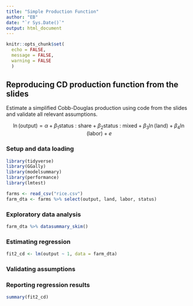 ```yaml
---
title: "Simple Production Function"
author: "EB"
date: "`r Sys.Date()`"
output: html_document
---
```


```r
knitr::opts_chunk$set(
  echo = FALSE, 
  message = FALSE,
  warning = FALSE
  )
```

## Reproducing CD production function from the slides

Estimate a simplified Cobb-Douglas production using code from the slides and validate all relevant assumptions.

$$
\ln (\text{output}) = \alpha + \beta_1 \text{status : share} + \beta_2 \text{status : mixed} + \beta_3 \ln (\text{land}) + \beta_4 \ln (\text{labor}) + e
$$

### Setup and data loading

```r
library(tidyverse)
library(GGally)
library(modelsummary)
library(performance)
library(lmtest)

farms <- read_csv("rice.csv")
farm_dta <- farms %>% select(output, land, labor, status)
```

### Exploratory data analysis

```r
farm_dta %>% datasummary_skim()
```

### Estimating regression

```r
fit2_cd <- lm(output ~ 1, data = farm_dta)
```

### Validating assumptions

### Reporting regression results

```r
summary(fit2_cd)
```

